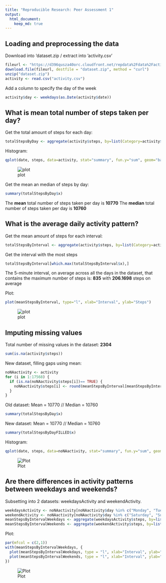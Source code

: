 ```yaml
---
title: "Reproducible Research: Peer Assessment 1"
output: 
  html_document:
    keep_md: true
---
```



## Loading and preprocessing the data

Download into 'dataset.zip / extract into 'activity.csv'
```r
fileurl <- "https://d396qusza40orc.cloudfront.net/repdata%2Fdata%2Factivity.zip"
download.file(fileurl, destfile = "dataset.zip", method = "curl")
unzip("dataset.zip")
activity <- read.csv("activity.csv")
```

Add a column to specify the day of the week
```r
activity$day <- weekdays(as.Date(activity$date))
```


## What is mean total number of steps taken per day?
Get the total amount of steps for each day:
```r
totalStepsByDay <- aggregate(activity$steps, by=list(Category=activity$date), FUN=sum)
```
Histogram:
```r
qplot(date, steps, data=activity, stat="summary", fun.y="sum", geom="bar")
```
![plot](https://raw.githubusercontent.com/Linz17/RepData_PeerAssessment1/master/activityTotalStepsByDay.png)

Get the mean an median of steps by day:
```r
summary(totalStepsByDay$x)
```
The **mean** total number of steps taken per day is **10770**
The **median** total number of steps taken per day is **10760**


## What is the average daily activity pattern?
Get the mean amount of steps for each interval:
```r
totalStepsByInterval <- aggregate(activity$steps, by=list(Category=activity$interval), FUN=mean, na.rm=TRUE)
```
Get the interval with the most steps
```r
totalStepsByInterval[which.max(totalStepsByInterval$x),]
```
The 5-minute interval, on average across all the days in the dataset, that contains the maximum number of steps is:
**835** with **206.1698** steps on average

Plot:
```r
plot(meanStepsByInterval, type="l", xlab="Interval", ylab="Steps")
```
![plot](https://raw.githubusercontent.com/Linz17/RepData_PeerAssessment1/master/meanStepsByInterval.png)


## Imputing missing values
Total number of missing values in the dataset: **2304**
```r
sum(is.na(activity$steps))
```
New dataset, filling gaps using mean:
```r
noNAactivity <- activity
for (i in 1:17568) {
  if (is.na(noNAactivity$steps[i])== TRUE) {
    noNAactivity$steps[i] <- round(meanStepsByInterval[meanStepsByInterval[,1] == noNAactivity$interval[i],2])
  }
}
```
Old dataset: Mean = 10770 // Median = 10760
```r
summary(totalStepsByDay$x)
```
New dataset: Mean = 10770 // Median = 10760
```r
summary(totalStepsByDayFILLED$x)
```

Histogram:
```r
qplot(date, steps, data=noNAactivity, stat="summary", fun.y="sum", geom="bar")
```
![Plot](https://raw.githubusercontent.com/Linz17/RepData_PeerAssessment1/master/noNAactivityTotalStepsByDay.png)


## Are there differences in activity patterns between weekdays and weekends?

Subsetting into 2 datasets: weekdaysActivity and weekendActivity.
```r
weekdaysActivity <- noNAactivity[noNAactivity$day %in% c("Monday", "Tuesday", "Wednesday", "Thursday", "Friday"),]
weekendActivity <- noNAactivity[noNAactivity$day %in% c("Saturday", "Sunday"),]
meanStepsByIntervalWeekdays <- aggregate(weekdaysActivity$steps, by=list(Category=weekdaysActivity$interval), FUN=mean, na.rm=TRUE)
meanStepsByIntervalWeekends <- aggregate(weekendActivity$steps, by=list(Category=weekendActivity$interval), FUN=mean, na.rm=TRUE)
```

Plot:
```r
par(mfcol = c(2,1))
with(meanStepsByIntervalWeekdays, {
  plot(meanStepsByIntervalWeekdays, type = "l", xlab="Interval", ylab="Steps")
  plot(meanStepsByIntervalWeekends, type = "l", xlab="Interval", ylab="Steps")
})
```
![Plot](https://raw.githubusercontent.com/Linz17/RepData_PeerAssessment1/master/diffWeekdayWeekend.png)
